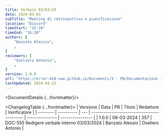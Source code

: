 ```yaml
---
title: Verbale 03/03/24
date: 2024-03-03
subTitle: "Meeting di retrospettiva e pianificazione"
location: "Discord"
timeStart: "15:10"
timeEnd: "16:20"
authors: [
	"Banzato Alessio",
	,
]
reviewers: [
	"Oseliero Antonio",
	,
]
version: 1.0.0
url: "https://error-418-swe.github.io/Documenti/3 - PB/Documentazione interna/Verbali/24-03-03_v1.0.0.pdf"
lastUpdated: 2024-04-23
---
```



<DocumentDetails {...frontmatter}/>

<ChangelogTable {...frontmatter}>
| Versione | Data       | PR  | Titolo                                      | Redattore       | Verificatore     |
| -------- | ---------- | --- | ------------------------------------------- | --------------- | ---------------- |
| 1.0.0    | 08-03-2024 | 357 | DOC-555 Redigere verbale interno 03/03/2024 | Banzato Alessio | Oseliero Antonio |
</ChangelogTable>

